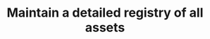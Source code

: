 ---
title: "Maintain a detailed registry of all assets"
description: "Keep a comprehensive, up-to-date record of every company asset—fixed equipment, vehicles, furniture, and more—so you can track acquisition, depreciation, location, and disposal within the CGIC App."
---